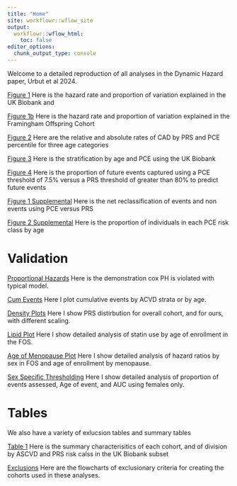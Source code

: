 ```yaml
---
title: "Home"
site: workflowr::wflow_site
output:
  workflowr::wflow_html:
    toc: false
editor_options:
  chunk_output_type: console
---
```


Welcome to a detailed reproduction of all analyses in the Dynamic Hazard paper, Urbut et al 2024.

[Figure 1](Fig1.html) Here is the hazard rate and proportion of variation explained in the UK Biobank and 

[Figure 1b](Fig1b.html) Here is the hazard rate and proportion of variation explained in the Framingham Offspring Cohort

[Figure 2](Figure2.html) Here are the relative and absolute rates of CAD by PRS and PCE percentile for three age categories

[Figure 3](Figure3.html) Here is the stratification by age and PCE using the UK Biobank

[Figure 4](Figure4.html) Here is the proportion of future events captured using a PCE threshold of 7.5% versus a PRS threshold of greater than 80% to predict future events

[Figure 1 Supplemental ](NRI.html) Here is the net reclassification of events and non events using PCE versus PRS


[Figure 2 Supplemental](SuppASCVD.html) Here is the proportion of individuals in each PCE risk class by age

# Validation

[Proportional Hazards](zph.html) Here is the demonstration cox PH is violated with typical model.

[Cum Events](cumulativeinc.html) Here I plot cumulative events by ACVD strata or by age.

[Density Plots](verifyplots.html) Here I show PRS distirbution for overall cohort, and for ours, with different scaling.

[Lipid Plot](StatinUse.html) Here I show detailed analysis of statin use by age of enrollment in the FOS.

[Age of Menopause Plot](Sex_analyses.html) Here I show detailed analysis of hazard ratios by sex in FOS and age of enrollment by menopause.

[Sex Specific Thresholding](Figure4_femalesonly.html) Here I show detailed analysis of proportion of events assessed, Age of event, and AUC using females only.

# Tables

We also have a variety of exlucsion tables and summary tables 

[Table 1](table1.html) Here is the summary characterisitics of each cohort, and of division by ASCVD and PRS risk calss in the UK Biobank subset

[Exclusions](flowcharts.html) Here are the flowcharts of exclusionary criteria for creating the cohorts used in these analyses.


